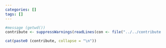 ```yaml
---
categories: []
tags: []
---
```



```r
#message (getwd())
contribute <- suppressWarnings(readLines(con <- file("../../contribute.md")))

cat(paste0 (contribute, collapse = "\n"))
```
